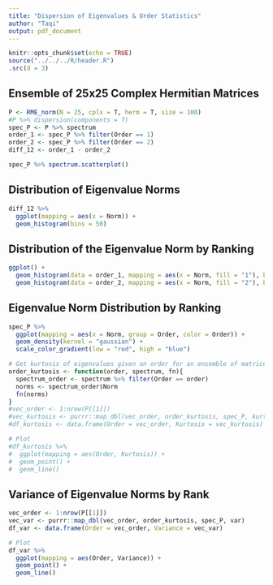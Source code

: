 ```yaml
---
title: "Dispersion of Eigenvalues & Order Statistics"
author: "Taqi"
output: pdf_document
---
```


```r
knitr::opts_chunk$set(echo = TRUE)
source("../../../R/header.R")
.src(d = 3)
```

## Ensemble of 25x25 Complex Hermitian Matrices

```r
P <- RME_norm(N = 25, cplx = T, herm = T, size = 100) 
#P %>% dispersion(components = T)
spec_P <- P %>% spectrum
order_1 <- spec_P %>% filter(Order == 1)
order_2 <- spec_P %>% filter(Order == 2)
diff_12 <- order_1 - order_2
```

```r
spec_P %>% spectrum.scatterplot()
```

## Distribution of Eigenvalue Norms

```r
diff_12 %>%
  ggplot(mapping = aes(x = Norm)) +
  geom_histogram(bins = 50)
```

## Distribution of the Eigenvalue Norm by Ranking

```r
ggplot() +
  geom_histogram(data = order_1, mapping = aes(x = Norm, fill = "1"), bins = 50) +
  geom_histogram(data = order_2, mapping = aes(x = Norm, fill = "2"), bins = 50)
```

## Eigenvalue Norm Distribution by Ranking

```r
spec_P %>%
  ggplot(mapping = aes(x = Norm, group = Order, color = Order)) +
  geom_density(kernel = "gaussian") +
  scale_color_gradient(low = "red", high = "blue")
```

```r
# Get kurtosis of eigenvalues given an order for an ensemble of matrices
order_kurtosis <- function(order, spectrum, fn){
  spectrum_order <- spectrum %>% filter(Order == order)
  norms <- spectrum_order$Norm
  fn(norms)
}
#vec_order <- 1:nrow(P[[1]])
#vec_kurtosis <- purrr::map_dbl(vec_order, order_kurtosis, spec_P, kurtosis)
#df_kurtosis <- data.frame(Order = vec_order, Kurtosis = vec_kurtosis)

# Plot 
#df_kurtosis %>%
#  ggplot(mapping = aes(Order, Kurtosis)) +
#  geom_point() +
#  geom_line()
```

## Variance of Eigenvalue Norms by Rank

```r
vec_order <- 1:nrow(P[[1]])
vec_var <- purrr::map_dbl(vec_order, order_kurtosis, spec_P, var)
df_var <- data.frame(Order = vec_order, Variance = vec_var)

# Plot 
df_var %>%
  ggplot(mapping = aes(Order, Variance)) +
  geom_point() +
  geom_line()
```

